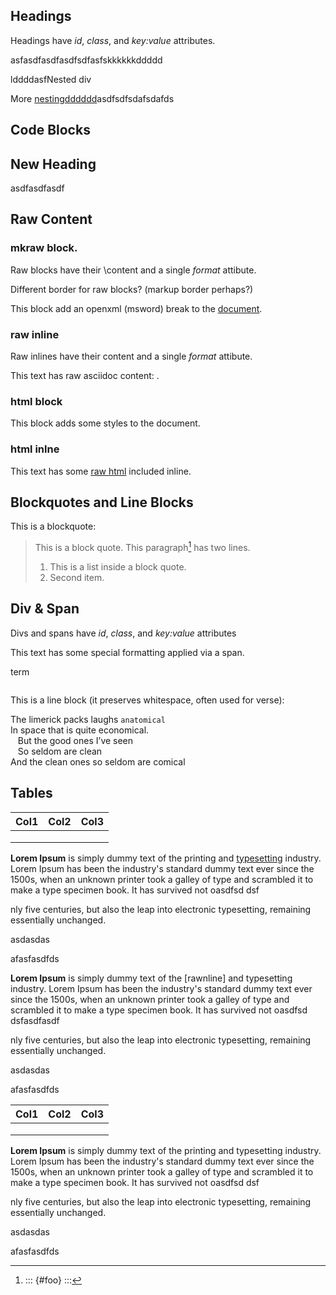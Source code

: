 <!-- html comment -->

## Headings

Headings have *id*, *class*, and *key:value* attributes.

```{=html}
<style>
.foobar {fdddd
  text-decoration: underline;
}
</style>
```
<div>

asfasdfasdfasdfsdfasfskkkkkkddddd

<div>

lddddasfNested div

::: {.foobarwina}
More [nestingdddddd](https://www.google.com)asdfsdfsdafsdafds
:::

</div>

</div>

## Code Blocks

## New Heading {.crush}

asdfasdfasdf

## Raw Content

### mkraw block.

Raw blocks have their \\content and a single *format* attibute.

Different border for raw blocks? (markup border perhaps?)

This block add an openxml (msword) break to the [document](https://www.google.com).

### raw inline

Raw inlines have their content and a single *format* attibute.

This text has raw asciidoc content: .

### html block

This block adds some styles to the document.

### html inlne

This text has some <a href="http://example.com">raw html</a> included inline.

## Blockquotes and Line Blocks

This is a blockquote:

> This is a block quote. This paragraph[^1] has two lines.
>
> 1.  This is a list inside a block quote.
> 2.  Second item.

## Div & Span

Divs and spans have *id*, *class*, and *key:value* attributes

This text has some [special]{.critical} formatting applied via a span.

term

:   

<!-- -->

``` .python
```

This is a line block (it preserves whitespace, often used for verse):

| The limerick packs laughs `anatomical`
| In space that is quite economical.
|    But the good ones I've seen
|    So seldom are clean
| And the clean ones so seldom are comical

## Tables

| Col1 | Col2 | Col3 |
|------|------|------|
|      |      |      |
|      |      |      |
|      |      |      |

::: {.illustration}
**Lorem Ipsum** is simply dummy text of the printing and [typesetting](https://www.google.com) industry. Lorem Ipsum has been the industry\'s standard dummy text ever since the 1500s, when an unknown printer took a galley of type and scrambled it to make a type specimen book. It has survived not oasdfsd dsf

nly five centuries, but also the leap into electronic typesetting, remaining essentially unchanged.

asdasdas

afasfasdfds
:::

::: {.illustration}
**Lorem Ipsum** is simply dummy text of the [rawnline] and typesetting industry. Lorem Ipsum has been the industry\'s standard dummy text ever since the 1500s, when an unknown printer took a galley of type and scrambled it to make a type specimen book. It has survived not oasdfsd dsfasdfasdf

nly five centuries, but also the leap into electronic typesetting, remaining essentially unchanged.

asdasdas

afasfasdfds
:::

| Col1 | Col2 | Col3 |
|------|------|------|
|      |      |      |
|      |      |      |
|      |      |      |

::: {.illustration}
**Lorem Ipsum** is simply dummy text of the printing and typesetting industry. Lorem Ipsum has been the industry\'s standard dummy text ever since the 1500s, when an unknown printer took a galley of type and scrambled it to make a type specimen book. It has survived not oasdfsd dsf

nly five centuries, but also the leap into electronic typesetting, remaining essentially unchanged.

asdasdas

afasfasdfds
:::

[^1]: ::: {\#foo} :::
